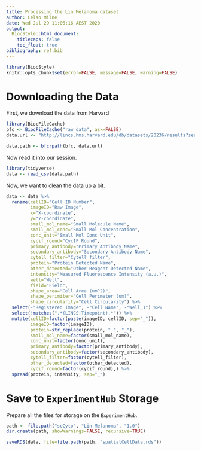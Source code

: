 ```yaml
---
title: Processing the Lin Melanoma dataset
author: Celso Milne
date: Wed Jul 29 11:06:16 AEST 2020
output:
  BiocStyle::html_document:
    titlecaps: false
    toc_float: true
bibliography: ref.bib
---
```


```r
library(BiocStyle)
knitr::opts_chunk$set(error=FALSE, message=FALSE, warning=FALSE)
```

# Downloading the Data

First, we download the data from Harvard

```r
library(BiocFileCache)
bfc <- BiocFileCache("raw_data", ask=FALSE)
data.url <- "http://lincs.hms.harvard.edu/db/datasets/20236/results?search=&output_type=.csv"

data.path <- bfcrpath(bfc, data.url)
```

Now read it into our session.

```r
library(tidyverse)
data <- read_csv(data.path)
```

Now, we want to clean the data up a bit.

```r
data <- data %>%
  rename(cellID="Cell ID Number",
         imageID="Raw Image",
         x="X-coordinate", 
         y="Y-coordinate",
         small_mol_name="Small Molecule Name", 
         small_mol_conc="Small Mol Concentration",
         conc_unit="Small Mol Conc Unit",
         cycif_round="CycIF Round", 
         primary_antibody="Primary Antibody Name",
         secondary_antibody="Secondary Antibody Name",
         cytell_filter="Cytell filter",
         protein="Protein Detected Name",
         other_detected="Other Reagent Detected Name",
         intensity="Measured Fluorescence Intensity (a.u.)",
         well="Well",
         field="Field",
         shape_area="Cell Area (um^2)",
         shape_perimiter="Cell Perimeter (um)",
         shape_circularity="Cell Circularity") %>%
  select(-"Registered Image", -"Cell Name", -"Well_1") %>%
  select(!matches(".*(LINCS|Timepoint).*")) %>%
  mutate(cellID=factor(paste(imageID, cellID, sep="_")),
         imageID=factor(imageID),
         protein=str_replace(protein, " ", "_"),
         small_mol_name=factor(small_mol_name),
         conc_unit=factor(conc_unit),
         primary_antibody=factor(primary_antibody),
         secondary_antibody=factor(secondary_antibody),
         cytell_filter=factor(cytell_filter),
         other_detected=factor(other_detected),
         cycif_round=factor(cycif_round),) %>%
  spread(protein, intensity, sep="_")
```

# Save to `ExperimentHub` Storage

Prepare all the files for storage on the `ExperimentHub`.

```r
path <- file.path("scCyto", "Lin-Melanoma", "1.0")
dir.create(path, showWarnings=FALSE, recursive=TRUE)

saveRDS(data, file=file.path(path, "spatialCellData.rds"))
```
